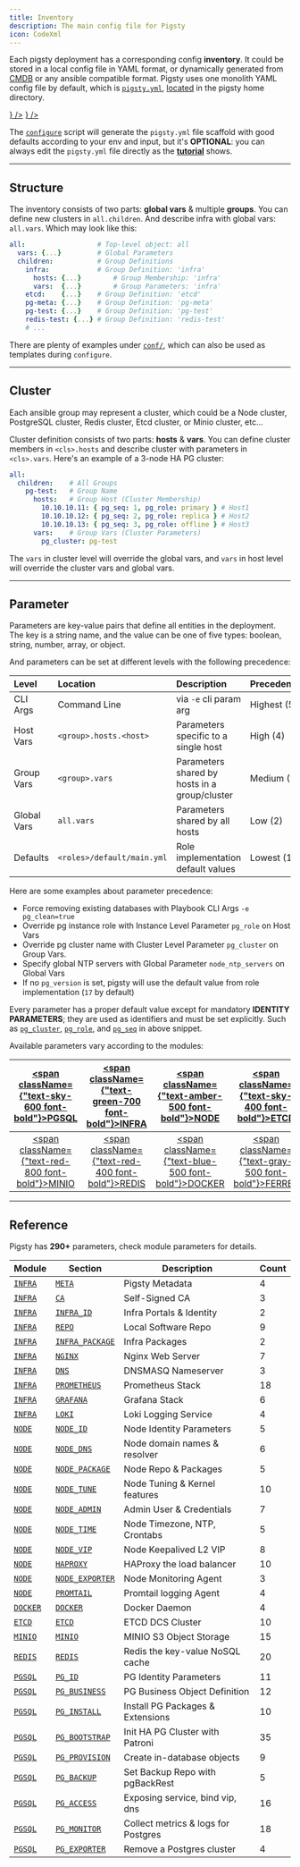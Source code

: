 ```yaml
---
title: Inventory
description: The main config file for Pigsty
icon: CodeXml
---
```



Each pigsty deployment has a corresponding config **inventory**.
It could be stored in a local config file in YAML format, or dynamically generated from [CMDB](https://docs.ansible.com/ansible/2.9/user_guide/intro_dynamic_inventory.html) or any ansible compatible format.
Pigsty uses one monolith YAML config file by default, which is [`pigsty.yml`](https://github.com/pgsty/pigsty/blob/main/pigsty.yml), [located](https://github.com/pgsty/pigsty/blob/main/ansible.cfg#L3) in the pigsty home directory.

<Files>
    <Folder name="pigsty" defaultOpen>
        <a href={"https://github.com/pgsty/pigsty/blob/main/pigsty.yml"}><File name="pigsty.yml" icon={<FileCode className="text-blue-500" />} /></a>
        <a href={"https://github.com/pgsty/pigsty/blob/main/ansible.cfg"}><File name="ansible.cfg"  icon={<FileCode className="text-orange-400" />} /></a>
    </Folder>
</Files>

The [`configure`](/docs/config/configure) script will generate the `pigsty.yml` file scaffold with good defaults according to your env and input,
but it's **OPTIONAL**: you can always edit the `pigsty.yml` file directly as the [**tutorial**](/docs/config/tutorial) shows.


--------

## Structure

The inventory consists of two parts: **global vars**  & multiple **groups**. You can define new clusters in `all.children`.
And describe infra with global vars: `all.vars`. Which may look like this:

```yaml
all:                  # Top-level object: all
  vars: {...}         # Global Parameters
  children:           # Group Definitions
    infra:            # Group Definition: 'infra'
      hosts: {...}        # Group Membership: 'infra'
      vars:  {...}        # Group Parameters: 'infra'
    etcd:    {...}    # Group Definition: 'etcd'
    pg-meta: {...}    # Group Definition: 'pg-meta'
    pg-test: {...}    # Group Definition: 'pg-test'
    redis-test: {...} # Group Definition: 'redis-test'
    # ...
```

There are plenty of examples under [`conf/`](https://github.com/pgsty/pigsty/blob/main/conf/README.md), which can also be used as templates during `configure`.

------

## Cluster

Each ansible group may represent a cluster, which could be a Node cluster, PostgreSQL cluster, Redis cluster, Etcd cluster, or Minio cluster, etc…

Cluster definition consists of two parts: **hosts** & **vars**.
You can define cluster members in `<cls>.hosts` and describe cluster with parameters in `<cls>.vars`.
Here's an example of a 3-node HA PG cluster:

```yaml
all:
  children:    # All Groups
    pg-test:   # Group Name
      hosts:   # Group Host (Cluster Membership)
        10.10.10.11: { pg_seq: 1, pg_role: primary } # Host1
        10.10.10.12: { pg_seq: 2, pg_role: replica } # Host2
        10.10.10.13: { pg_seq: 3, pg_role: offline } # Host3
      vars:    # Group Vars (Cluster Parameters)
        pg_cluster: pg-test
```

The `vars` in cluster level will override the global vars, and `vars` in host level will override the cluster vars and global vars.



------

## Parameter

Parameters are key-value pairs that define all entities in the deployment.
The key is a string name, and the value can be one of five types: boolean, string, number, array, or object.

And parameters can be set at different levels with the following precedence:

| Level       | Location                   | Description                                   | Precedence  |
|:------------|:---------------------------|:----------------------------------------------|:------------|
| CLI Args    | Command Line               | via `-e` cli param arg                        | Highest (5) |
| Host Vars   | `<group>.hosts.<host>`     | Parameters specific to a single host          | High (4)    |
| Group Vars  | `<group>.vars`             | Parameters shared by hosts in a group/cluster | Medium (3)  |
| Global Vars | `all.vars`                 | Parameters shared by all hosts                | Low (2)     |
| Defaults    | `<roles>/default/main.yml` | Role implementation default values            | Lowest (1)  |

Here are some examples about parameter precedence:

- Force removing existing databases with Playbook CLI Args `-e pg_clean=true`
- Override pg instance role with Instance Level Parameter `pg_role` on Host Vars
- Override pg cluster name with Cluster Level Parameter `pg_cluster` on Group Vars.
- Specify global NTP servers with Global Parameter `node_ntp_servers` on Global Vars
- If no `pg_version` is set, pigsty will use the default value from role implementation (`17` by default)


Every parameter has a proper default value except for mandatory **IDENTITY PARAMETERS**; they are used as identifiers and must be set explicitly.
Such as [`pg_cluster`](/docs/pgsql/param#pg_cluster), [`pg_role`](/docs/pgsql/param#pg_role), and [`pg_seq`](/docs/pgsql/param#pg_seq) in above snippet.


Available parameters vary according to the modules:

| [<span className={"text-sky-600 font-bold"}>PGSQL</span>](/docs/pgsql/param) | [<span className={"text-green-700 font-bold"}>INFRA</span>](/docs/infra/param) |  [<span className={"text-amber-500 font-bold"}>NODE</span>](/docs/node/param)   |   [<span className={"text-sky-400 font-bold"}>ETCD</span>](/docs/etcd/param)    |
|:----------------------------------------------------------------------------:|:------------------------------------------------------------------------------:|:-------------------------------------------------------------------------------:|:-------------------------------------------------------------------------------:|
| [<span className={"text-red-800 font-bold"}>MINIO</span>](/docs/minio/param) |  [<span className={"text-red-400 font-bold"}>REDIS</span>](/docs/redis/param)  | [<span className={"text-blue-500 font-bold"}>DOCKER</span>](/docs/docker/param) | [<span className={"text-gray-500 font-bold"}>FERRET</span>](/docs/ferret/param) |



------

## Reference

Pigsty has **290+** parameters, check module parameters for details.

| Module                         | Section                                            | Description                         | Count |
|--------------------------------|----------------------------------------------------|-------------------------------------|-------|
| [`INFRA`](/docs/infra/param)   | [`META`](/docs/infra/param#meta)                   | Pigsty Metadata                     | 4     |
| [`INFRA`](/docs/infra/param)   | [`CA`](/docs/infra/param#ca)                       | Self-Signed CA                      | 3     |
| [`INFRA`](/docs/infra/param)   | [`INFRA_ID`](/docs/infra/param#infra_id)           | Infra Portals & Identity            | 2     |
| [`INFRA`](/docs/infra/param)   | [`REPO`](/docs/infra/param#repo)                   | Local Software Repo                 | 9     |
| [`INFRA`](/docs/infra/param)   | [`INFRA_PACKAGE`](/docs/infra/param#infra_package) | Infra Packages                      | 2     |
| [`INFRA`](/docs/infra/param)   | [`NGINX`](/docs/infra/param#nginx)                 | Nginx Web Server                    | 7     |
| [`INFRA`](/docs/infra/param)   | [`DNS`](/docs/infra/param#dns)                     | DNSMASQ Nameserver                  | 3     |
| [`INFRA`](/docs/infra/param)   | [`PROMETHEUS`](/docs/infra/param#prometheus)       | Prometheus Stack                    | 18    |
| [`INFRA`](/docs/infra/param)   | [`GRAFANA`](/docs/infra/param#grafana)             | Grafana Stack                       | 6     |
| [`INFRA`](/docs/infra/param)   | [`LOKI`](/docs/infra/param#loki)                   | Loki Logging Service                | 4     |
| [`NODE`](/docs/node/param)     | [`NODE_ID`](/docs/node/param#node_id)              | Node Identity Parameters            | 5     |
| [`NODE`](/docs/node/param)     | [`NODE_DNS`](/docs/node/param#node_dns)            | Node domain names & resolver        | 6     |
| [`NODE`](/docs/node/param)     | [`NODE_PACKAGE`](/docs/node/param#node_package)    | Node Repo & Packages                | 5     |
| [`NODE`](/docs/node/param)     | [`NODE_TUNE`](/docs/node/param#node_tune)          | Node Tuning & Kernel features       | 10    |
| [`NODE`](/docs/node/param)     | [`NODE_ADMIN`](/docs/node/param#node_admin)        | Admin User & Credentials            | 7     |
| [`NODE`](/docs/node/param)     | [`NODE_TIME`](/docs/node/param#node_time)          | Node Timezone, NTP, Crontabs        | 5     |
| [`NODE`](/docs/node/param)     | [`NODE_VIP`](/docs/node/param#node_vip)            | Node Keepalived L2 VIP              | 8     |
| [`NODE`](/docs/node/param)     | [`HAPROXY`](/docs/node/param#haproxy)              | HAProxy the load balancer           | 10    |
| [`NODE`](/docs/node/param)     | [`NODE_EXPORTER`](/docs/node/param#node_exporter)  | Node Monitoring Agent               | 3     |
| [`NODE`](/docs/node/param)     | [`PROMTAIL`](/docs/node/param#promtail)            | Promtail logging Agent              | 4     |
| [`DOCKER`](/docs/docker/param) | [`DOCKER`](/docs/docker/param)                     | Docker Daemon                       | 4     |
| [`ETCD`](/docs/etcd/param)     | [`ETCD`](/docs/etcd/param#etcd)                    | ETCD DCS Cluster                    | 10    |
| [`MINIO`](/docs/minio/param)   | [`MINIO`](/docs/minio/param#minio)                 | MINIO S3 Object Storage             | 15    |
| [`REDIS`](/docs/redis/param)   | [`REDIS`](/docs/redis/param)                       | Redis the key-value NoSQL cache     | 20    |
| [`PGSQL`](/docs/pgsql/param)   | [`PG_ID`](/docs/pgsql/param#pg_id)                 | PG Identity Parameters              | 11    |
| [`PGSQL`](/docs/pgsql/param)   | [`PG_BUSINESS`](/docs/pgsql/param#pg_business)     | PG Business Object Definition       | 12    |
| [`PGSQL`](/docs/pgsql/param)   | [`PG_INSTALL`](/docs/pgsql/param#pg_install)       | Install PG Packages & Extensions    | 10    |
| [`PGSQL`](/docs/pgsql/param)   | [`PG_BOOTSTRAP`](/docs/pgsql/param#pg_bootstrap)   | Init HA PG Cluster with Patroni     | 35    |
| [`PGSQL`](/docs/pgsql/param)   | [`PG_PROVISION`](/docs/pgsql/param#pg_provision)   | Create in-database objects          | 9     |
| [`PGSQL`](/docs/pgsql/param)   | [`PG_BACKUP`](/docs/pgsql/param#pg_backup)         | Set Backup Repo with pgBackRest     | 5     |
| [`PGSQL`](/docs/pgsql/param)   | [`PG_ACCESS`](/docs/pgsql/param#pg_access)         | Exposing service, bind vip, dns     | 16    |
| [`PGSQL`](/docs/pgsql/param)   | [`PG_MONITOR`](/docs/pgsql/param#pg_monitor)       | Collect metrics & logs for Postgres | 18    |
| [`PGSQL`](/docs/pgsql/param)   | [`PG_EXPORTER`](/docs/pgsql/param#pg_remove)       | Remove a Postgres cluster           | 4     |





